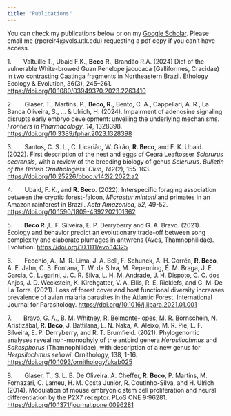 ---
title: "Publications"
---

You can check my publications below or on my [Google Scholar](https://scholar.google.com/citations?user=P-4Mq5oAAAAJ&hl=en&oi=ao). Please email me (rpereir4\@vols.utk.edu) requesting a pdf copy if you can't have access.

1.       Valtuille T., Ubaid F.K., **Beco R.**, Brandão R.A. (2024) Diet of the vulnerable White-browed Guan Penelope jacucaca (Galliformes, Cracidae) in two contrasting Caatinga fragments in Northeastern Brazil. Ethology Ecology & Evolution, 36(3), 245–261. <https://doi.org/10.1080/03949370.2023.2263410>

2.       Glaser, T., Martins, P., **Beco, R.**, Bento, C. A., Cappellari, A. R., La Banca Oliveira, S., ... & Ulrich, H. (2024). Impairment of adenosine signaling disrupts early embryo development: unveiling the underlying mechanisms. *Frontiers in Pharmacology*, *14*, 1328398. <https://doi.org/10.3389/fphar.2023.1328398>

3.       Santos, C. S. L., C. Licarião, W. Girão, **R. Beco**, and F. K. Ubaid. (2022). First description of the nest and eggs of Ceará Leaftosser *Sclerurus cearensis*, with a review of the breeding biology of genus *Sclerurus*. *Bulletin of the British Ornithologists’ Club*, *142*(2), 155-163. <https://doi.org/10.25226/bboc.v142i2.2022.a2>

4.       Ubaid, F. K., and **R. Beco**. (2022). Interspecific foraging association between the cryptic forest-falcon, *Micrastur mintoni* and primates in an Amazon rainforest in Brazil. *Acta Amazonica*, *52*, 49-52. <https://doi.org/10.1590/1809-4392202101362>

5.       **Beco R.**,L. F. Silveira, E. P. Derryberry and G. A. Bravo. (2021). Ecology and behavior predict an evolutionary trade-off between song complexity and elaborate plumages in antwrens (Aves, Thamnophilidae). Evolution. <https://doi.org/10.1111/evo.14325>

6.       Fecchio, A., M. R. Lima, J. A. Bell, F. Schunck, A. H. Corrêa, **R. Beco**, A. E. Jahn, C. S. Fontana, T. W. da Silva, M. Repenning, É. M. Braga, J. E. Garcia, C. Lugarini, J. C. R. Silva, L. H. M. Andrade, J. H. Dispoto, C. C. dos Anjos, J. D. Weckstein, K. Kirchgatter, V. A. Ellis, R. E. Ricklefs, and G. M. De La Torre. (2021). Loss of forest cover and host functional diversity increases prevalence of avian malaria parasites in the Atlantic Forest. International Journal for Parasitology. <https://doi.org/10.1016/j.ijpara.2021.01.001>

7.       Bravo, G. A., B. M. Whitney, R. Belmonte-lopes, M. R. Bornschein, N. Aristizábal, **R. Beco**, J. Battilana, L. N. Naka, A. Aleixo, M. R. Pie, L. F. Silveira, E. P. Derryberry, and R. T. Brumfield. (2021). Phylogenomic analyses reveal non-monophyly of the antbird genera *Herpsilochmus* and *Sakesphorus* (Thamnophilidae), with description of a new genus for *Herpsilochmus sellowi*. Ornithology, 138, 1-16. <https://doi.org/10.1093/ornithology/ukab025>

8.       Glaser, T., S. L. B. De Oliveira, A. Cheffer, **R. Beco**, P. Martins, M. Fornazari, C. Lameu, H. M. Costa Junior, R. Coutinho-Silva, and H. Ulrich (2014). Modulation of mouse embryonic stem cell proliferation and neural differentiation by the P2X7 receptor. PLoS ONE 9:96281. <https://doi.org/10.1371/journal.pone.0096281>
